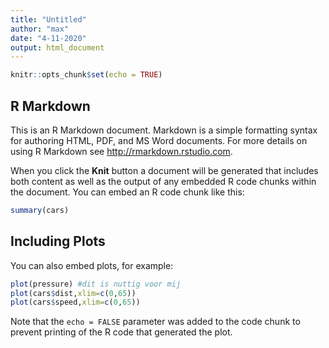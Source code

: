 ```yaml
---
title: "Untitled"
author: "max"
date: "4-11-2020"
output: html_document
---
```


```r
knitr::opts_chunk$set(echo = TRUE)
```

## R Markdown

This is an R Markdown document. Markdown is a simple formatting syntax for authoring HTML, PDF, and MS Word documents. For more details on using R Markdown see <http://rmarkdown.rstudio.com>.

When you click the **Knit** button a document will be generated that includes both content as well as the output of any embedded R code chunks within the document. You can embed an R code chunk like this:

```r
summary(cars)
```

## Including Plots

You can also embed plots, for example:

```r
plot(pressure) #dit is nuttig voor mij
plot(cars$dist,xlim=c(0,65))
plot(cars$speed,xlim=c(0,65))
```

Note that the `echo = FALSE` parameter was added to the code chunk to prevent printing of the R code that generated the plot.
